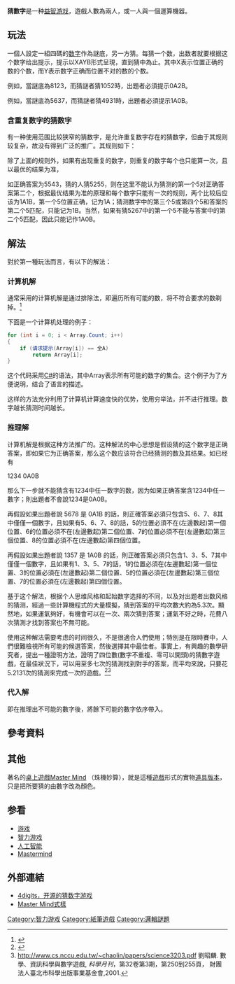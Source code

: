 {{About|和數字位置有關的益智游戏|根據猜測數字太大或太小而進行的益智游戏|終極密碼}}
{{original research|time=2019-01-31T15:39:12+00:00}}
{{refimprove|time=2019-01-31T15:39:12+00:00}}
{{Infobox_Game
| subject_name=猜數字
| image_link=[[File:4digits_0.4_screenshot.png|300px]]
| image_caption=4digits的運行畫面
| players=2人
| setup_time=
| playing_time=
| complexity=低
| strategy= 
| random_chance =
| skills= 分析
| footnotes =
}}
'''猜數字'''是一种[[益智游戏|益智游戏]]，遊戲人數為兩人，或一人與一個運算機器。

==玩法==
一個人設定一組四碼的[[数字|数字]]作為謎底，另一方猜。每猜一个数，出数者就要根据这个数字给出提示，提示以XAYB形式呈現，直到猜中為止。其中X表示位置正确的数的个数，而Y表示数字正确而位置不对的数的个数。

例如，當謎底為8123，而猜謎者猜1052時，出題者必須提示0A2B。

例如，當謎底為5637，而猜謎者猜4931時，出題者必須提示1A0B。

===含重复数字的猜数字===
有一种使用范围比较狭窄的猜数字，是允许重复数字存在的猜数字，但由于其规则较复杂，故没有得到广泛的推广。其规则如下：

除了上面的规则外，如果有出现重复的数字，则重复的数字每个也只能算一次，且以最优的结果为准，

如正确答案为5543，猜的人猜5255，则在这里不能认为猜测的第一个5对正确答案第二个，根据最优结果为准的原理和每个数字只能有一次的规则，两个比较后应该为1A1B，第一个5位置正确，记为1A；猜测数字中的第三个5或第四个5和答案的第二个5匹配，只能记为1B。当然，如果有猜5267中的第一个5不能与答案中的第二个5匹配，因此只能记作1A0B。

==解法==
對於第一種玩法而言，有以下的解法：

===计算机解===
通常采用的计算机解是通过排除法，即遍历所有可能的数，将不符合要求的数剃掉。<ref>{{Cite web|title=電腦(1A2B)猜數字遊戲的策略|url=https://www.ntsec.edu.tw/Science-Content.aspx?cat=25&a=6821&fld=&key=&isd=1&icop=10&p=1&sid=3865|publisher=陳麒全、林新富、陳鴻宜|access-date=2021-08-20|archive-date=2021-08-20|archive-url=https://web.archive.org/web/20210820164849/https://www.ntsec.edu.tw/Science-Content.aspx?cat=25&a=6821&fld=&key=&isd=1&icop=10&p=1&sid=3865|dead-url=no}}</ref>

下面是一个计算机处理的例子：

<syntaxhighlight lang="C#">
for (int i = 0; i < Array.Count; i++) 
{
    if (请求提示(Array[i]) == 全A)
        return Array[i];
}
</syntaxhighlight>

这个代码采用[[C_Sharp|C#]]的语法，其中Array表示所有可能的数字的集合。这个例子为了方便说明，结合了语言的描述。

这样的方法充分利用了计算机计算速度快的优势，使用穷举法，并不进行推理。数字越长猜测时间越长。

===推理解===
计算机解是根据这种方法推广的。这种解法的中心思想是假设猜的这个数字是正确答案，即如果它为正确答案，那么这个数应该符合已经猜测的数及其结果。如已经有

1234 0A0B

那么下一步就不能猜含有1234中任一数字的数，因为如果正确答案含1234中任一數字；則出題者不會說1234是0A0B。

再假設如果出題者說 5678 是 0A1B 的話，則正確答案必須只包含5、6、7、8其中僅僅一個數字，且如果有5、6、7、8的話，5的位置必須不在(左邊數起)第一個位置、6的位置必須不在(左邊數起)第二個位置、7的位置必須不在(左邊數起)第三個位置、8的位置必須不在(左邊數起)第四個位置。

再假設如果出題者說 1357 是 1A0B 的話，則正確答案必須只包含1、3、5、7其中僅僅一個數字，且如果有1、3、5、7的話，1的位置必須在(左邊數起)第一個位置、3的位置必須在(左邊數起)第二個位置、5的位置必須在(左邊數起)第三個位置、7的位置必須在(左邊數起)第四個位置。

基于这个解法，根据个人思维风格和起始数字选择的不同，以及对出题者出数风格的猜测，經過一些計算機程式的大量模擬，猜到答案的平均次數大約為5.3次。顯然地，如果運氣夠好，有機會可以在一次、兩次猜到答案；運氣不好之時，花費八次猜測才找到答案也不無可能。

使用这种解法需要考虑的时间很久，不是很適合人們使用；特別是在限時賽中，人們很難檢視所有可能的候選答案，然後選擇其中最佳者。事實上，有興趣的數學研究者，提出一種證明方法，證明了四位數(數字不重複、零可以開頭)的猜數字遊戲，在最佳狀況下，可以用至多七次的猜測找到對手的答案，而平均來說，只要花5.2131次的猜測來完成一次的遊戲。<ref>{{Cite web |url=http://bulls-cows.sourceforge.net/bullscows.pdf |title=Optimal algorithms for bulls and cows game. |access-date=2012-08-17 |archive-date=2013-05-20 |archive-url=https://web.archive.org/web/20130520090359/http://bulls-cows.sourceforge.net/bullscows.pdf |dead-url=no }}</ref><ref>http://www.cs.nccu.edu.tw/~chaolin/papers/science3203.pdf {{Wayback|url=http://www.cs.nccu.edu.tw/~chaolin/papers/science3203.pdf |date=20190713032920 }} 劉昭麟. 數學、資訊科學與數字遊戲, ''科學月刊''，第32卷第3期，第250到255頁， 財團法人臺北市科學出版事業基金會,2001.</ref>

===代入解===
即在推理出不可能的數字後，將餘下可能的數字依序帶入。

== 參考資料 ==
{{Reflist}}

==其他==
著名的[[桌上遊戲|桌上遊戲]][http://farm1.static.flickr.com/157/364546352_a540bafd17.jpg Master Mind] {{Wayback|url=http://farm1.static.flickr.com/157/364546352_a540bafd17.jpg |date=20160402235549 }}（珠機妙算），就是這種[[遊戲|遊戲]]形式的實物[[道具|道具]][[版本|版本]]，只是把所要猜的由數字改為顏色。

==参看==
*[[游戏|游戏]]
*[[智力游戏|智力游戏]]
*[[人工智能|人工智能]]
*[[Mastermind|Mastermind]]

==外部連結==
*[http://fourdigits.sourceforge.net 4digits，开源的猜数字游戏] {{Wayback|url=http://fourdigits.sourceforge.net/ |date=20110515103230 }}
*[http://farm1.static.flickr.com/157/364546352_a540bafd17.jpg Master Mind式樣] {{Wayback|url=http://farm1.static.flickr.com/157/364546352_a540bafd17.jpg |date=20160402235549 }}

[[Category:智力游戏|Category:智力游戏]]
[[Category:紙筆遊戲|Category:紙筆遊戲]]
[[Category:邏輯謎題|Category:邏輯謎題]]